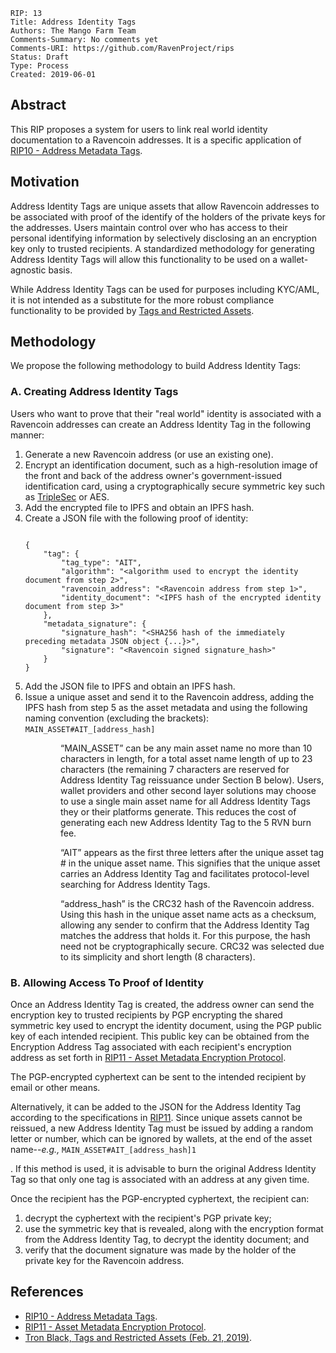 <pre>
RIP: 13
Title: Address Identity Tags
Authors: The Mango Farm Team
Comments-Summary: No comments yet
Comments-URI: https://github.com/RavenProject/rips
Status: Draft
Type: Process
Created: 2019-06-01
</pre>

==Abstract==

This RIP proposes a system for users to link real world identity documentation to a Ravencoin addresses.  It is a specific application of [[rip-0010.mediawiki|RIP10 - Address Metadata Tags]].

==Motivation==

Address Identity Tags are unique assets that allow Ravencoin addresses to be associated with proof of the identify of the holders of the private keys for the addresses.  Users maintain control over who has access to their personal identifying information by selectively disclosing an an encryption key only to trusted recipients.  A standardized methodology for generating Address Identity Tags will allow this functionality to be used on a wallet-agnostic basis.

While Address Identity Tags can be used for purposes including KYC/AML, it is not intended as a substitute for the more robust compliance functionality to be provided by [https://medium.com/@tronblack/ravencoin-restricted-asset-sec-compliance-how-to-1-fe507a6a4ae9 Tags and Restricted Assets].

==Methodology==

We propose the following methodology to build Address Identity Tags:

===A. 	Creating Address Identity Tags===

Users who want to prove that their "real world" identity is associated with a Ravencoin addresses can create an Address Identity Tag in the following manner:

<ol>
  <li>Generate a new Ravencoin address (or use an existing one).
  <li>Encrypt an identification document, such as a high-resolution image of the front and back of the address owner's government-issued identification card, using a cryptographically secure symmetric key such as [https://keybase.io/triplesec/ TripleSec] or AES.
  <li>Add the encrypted file to IPFS and obtain an IPFS hash.
  <li>Create a JSON file with the following proof of identity:
<pre> 
{
	"tag": {
		"tag_type": "AIT",
		"algorithm": "<algorithm used to encrypt the identity document from step 2>",
		"ravencoin_address": "<Ravencoin address from step 1>",
		"identity_document": "<IPFS hash of the encrypted identity document from step 3>"
	},
	"metadata_signature": {
		"signature_hash": "<SHA256 hash of the immediately preceding metadata JSON object {...}>",
		"signature": "<Ravencoin signed signature_hash>"
	}
}   
</pre></li>
  <li>Add the JSON file to IPFS and obtain an IPFS hash.
  <li>Issue a unique asset and send it to the Ravencoin address, adding the IPFS hash from step 5 as the asset metadata and using the following naming convention (excluding the brackets): <code>MAIN_ASSET#AIT_[address_hash]</code></li>
</ol>

::: “MAIN_ASSET” can be any main asset name no more than 10 characters in length, for a total asset name length of up to 23 characters (the remaining 7 characters are reserved for Address Identity Tag reissuance under Section B below).  Users, wallet providers and other second layer solutions may choose to use a single main asset name for all Address Identity Tags they or their platforms generate.  This reduces the cost of generating each new Address Identity Tag to the 5 RVN burn fee.

::: “AIT” appears as the first three letters after the unique asset tag # in the unique asset name.  This signifies that the unique asset carries an Address Identity Tag and facilitates protocol-level searching for Address Identity Tags.  

::: “address_hash” is the CRC32 hash of the Ravencoin address.  Using this hash in the unique asset name acts as a checksum, allowing any sender to confirm that the Address Identity Tag matches the address that holds it.  For this purpose, the hash need not be cryptographically secure.  CRC32 was selected due to its simplicity and short length (8 characters).

===B. 	Allowing Access To Proof of Identity===

Once an Address Identity Tag is created, the address owner can send the encryption key to trusted recipients by PGP encrypting the shared symmetric key used to encrypt the identity document, using the PGP public key of each intended recipient. This public key can be obtained from the Encryption Address Tag associated with each recipient's encryption address as set forth in [[rip-0011.mediawiki|RIP11 - Asset Metadata Encryption Protocol]].  

The PGP-encrypted cyphertext can be sent to the intended recipient by email or other means.  

Alternatively, it can be added to the JSON for the Address Identity Tag according to the specifications in [[rip-0011.mediawiki|RIP11]].  Since unique assets cannot be reissued, a new Address Identity Tag must be issued by adding a random letter or number, which can be ignored by wallets, at the end of the asset name--''e.g.,'' <code>MAIN_ASSET#AIT_[address_hash]1</code></li>.  If this method is used, it is advisable to burn the original Address Identity Tag so that only one tag is associated with an address at any given time.

Once the recipient has the PGP-encrypted cyphertext, the recipient can:

# decrypt the cyphertext with the recipient's PGP private key;
# use the symmetric key that is revealed, along with the encryption format from the Address Identity Tag, to decrypt the identity document; and
# verify that the document signature was made by the holder of the private key for the Ravencoin address.

==References==
* [[rip-0010.mediawiki|RIP10 - Address Metadata Tags]].
* [[rip-0011.mediawiki|RIP11 - Asset Metadata Encryption Protocol]].
* [https://medium.com/@tronblack/ravencoin-restricted-asset-sec-compliance-how-to-1-fe507a6a4ae9 Tron Black, Tags and Restricted Assets (Feb. 21, 2019)].
